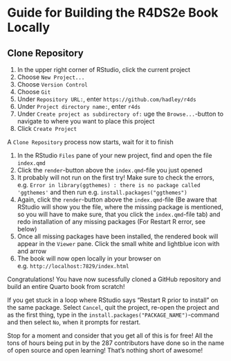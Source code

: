 # Guide for Building the R4DS2e Book Locally {.unnumbered}

## Clone Repository

1. In the upper right corner of RStudio, click the current project
1. Choose `New Project...`
1. Choose `Version Control`
1. Choose `Git`
1. Under `Repository URL:`, enter `https://github.com/hadley/r4ds`
1. Under `Project directory name:`, enter `r4ds`
1. Under `Create project as subdirectory of:` uge the `Browse...`-button to navigate to where you want to place this project
1. Click `Create Project`

A `Clone Repository` process now starts, wait for it to finish

1. In the RStudio `Files` pane of your new project, find and open the file `index.qmd`
1. Click the `render`-button above the `index.qmd`-file you just opened
1. It probably will not run on the first try! Make sure to check the errors, e.g. `Error in library(ggthemes) : there is no package called 'ggthemes'` and then run e.g. `install.packages("ggthemes")`
1. Again, click the `render`-button above the `index.qmd`-file (Be aware that RStudio will show you the file, where the missing package is mentioned, so you will have to make sure, that you click the `index.qmd`-file tab) and redo installation of any missing packages (For Restart R error, see below)
1. Once all missing packages have been installed, the rendered book will appear in the `Viewer` pane. Click the small white and lightblue icon with and arrow
1. The book will now open locally in your browser on e.g. `http://localhost:7829/index.html`

Congratulations! You have now sucessfully cloned a GitHub repository and build an entire Quarto book from scratch!

If you get stuck in a loop where RStudio says "Restart R prior to install" on the same package. Select `Cancel`, quit the project, re-open the project and as the first thing, type in the `install.packages("PACKAGE_NAME")`-command and then select `No`, when it prompts for restart.

Stop for a moment and consider that you get all of this is for free! All the tons of hours being put in by the 287 contributors have done so in the name of open source and open learning! That's nothing short of awesome!
